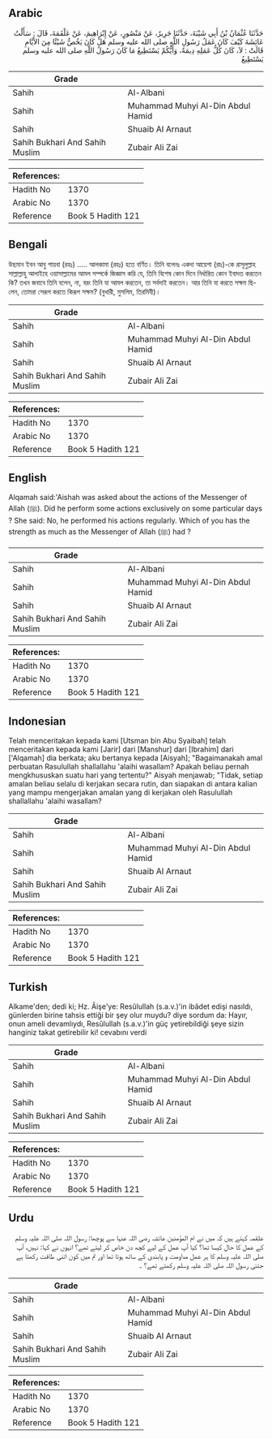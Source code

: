 ## Arabic


<div dir="rtl" lang="ar" style={{fontSize:'larger',backgroundColor:'#f8f9fa',padding:20}}>
حَدَّثَنَا عُثْمَانُ بْنُ أَبِي شَيْبَةَ، حَدَّثَنَا جَرِيرٌ، عَنْ مَنْصُورٍ، عَنْ إِبْرَاهِيمَ، عَنْ عَلْقَمَةَ، قَالَ ‏:‏ سَأَلْتُ عَائِشَةَ كَيْفَ كَانَ عَمَلُ رَسُولِ اللَّهِ صلى الله عليه وسلم هَلْ كَانَ يَخُصُّ شَيْئًا مِنَ الأَيَّامِ قَالَتْ ‏:‏ لاَ، كَانَ كُلُّ عَمَلِهِ دِيمَةً، وَأَيُّكُمْ يَسْتَطِيعُ مَا كَانَ رَسُولُ اللَّهِ صلى الله عليه وسلم يَسْتَطِيعُ
</div>
<div style={{backgroundColor:'#f8f9fa',padding:20, marginBottom: 10}}><table> <thead> <tr> <th>Grade</th> <th></th> </tr> </thead> <tbody> <tr><td>Sahih</td><td>Al-Albani</td></tr><tr><td>Sahih</td><td>Muhammad Muhyi Al-Din Abdul Hamid</td></tr><tr><td>Sahih</td><td>Shuaib Al Arnaut</td></tr><tr><td>Sahih Bukhari And Sahih Muslim</td><td>Zubair Ali Zai</td></tr></tbody></table><table> <thead> <tr> <th>References:</th> <th></th> </tr> </thead> <tbody><tr><td>Hadith No</td><td>1370</td></tr><tr><td>Arabic No</td><td>1370</td></tr><tr><td>Reference</td><td>Book 5 Hadith 121</td></tr></tbody></table></div>

## Bengali


<div dir="ltr" lang="bn" style={{fontSize:'larger',backgroundColor:'#f8f9fa',padding:20}}>
উছমান ইবন আবু শায়বা (রহঃ) ..... আলকামা (রহঃ) হতে বর্ণিত। তিনি বলেনঃ একদা আয়েশা (রাঃ)-কে রাসূলুল্লাহ সাল্লাল্লাহু আলাইহে ওয়াসাল্লামের আমল সম্পর্কে জিজ্ঞাস করি যে, তিনি বিশেষ কোন দিনে নির্ধারিত কোন ইবাদত করতেন কি? তখন জবাবে তিনি বলেন, না, বরং তিনি যা আমল করতেন, তা সর্বদাই করতেন। আর তিনি যা করতে সক্ষম ছিলেন, তোমরা সেরূপ করতে কিরূপ সক্ষম? (বুখারী, মুসলিম, তিরমিযী)।
</div>
<div style={{backgroundColor:'#f8f9fa',padding:20, marginBottom: 10}}><table> <thead> <tr> <th>Grade</th> <th></th> </tr> </thead> <tbody> <tr><td>Sahih</td><td>Al-Albani</td></tr><tr><td>Sahih</td><td>Muhammad Muhyi Al-Din Abdul Hamid</td></tr><tr><td>Sahih</td><td>Shuaib Al Arnaut</td></tr><tr><td>Sahih Bukhari And Sahih Muslim</td><td>Zubair Ali Zai</td></tr></tbody></table><table> <thead> <tr> <th>References:</th> <th></th> </tr> </thead> <tbody><tr><td>Hadith No</td><td>1370</td></tr><tr><td>Arabic No</td><td>1370</td></tr><tr><td>Reference</td><td>Book 5 Hadith 121</td></tr></tbody></table></div>

## English


<div dir="ltr" lang="en" style={{fontSize:'larger',backgroundColor:'#f8f9fa',padding:20}}>
Alqamah said:'Aishah was asked about the actions of the Messenger of Allah (ﷺ). Did he perform some actions exclusively on some particular days ? She said: No, he performed his actions regularly. Which of you has the strength as much as the Messenger of Allah (ﷺ) had ?
</div>
<div style={{backgroundColor:'#f8f9fa',padding:20, marginBottom: 10}}><table> <thead> <tr> <th>Grade</th> <th></th> </tr> </thead> <tbody> <tr><td>Sahih</td><td>Al-Albani</td></tr><tr><td>Sahih</td><td>Muhammad Muhyi Al-Din Abdul Hamid</td></tr><tr><td>Sahih</td><td>Shuaib Al Arnaut</td></tr><tr><td>Sahih Bukhari And Sahih Muslim</td><td>Zubair Ali Zai</td></tr></tbody></table><table> <thead> <tr> <th>References:</th> <th></th> </tr> </thead> <tbody><tr><td>Hadith No</td><td>1370</td></tr><tr><td>Arabic No</td><td>1370</td></tr><tr><td>Reference</td><td>Book 5 Hadith 121</td></tr></tbody></table></div>

## Indonesian


<div dir="ltr" lang="id" style={{fontSize:'larger',backgroundColor:'#f8f9fa',padding:20}}>
Telah menceritakan kepada kami [Utsman bin Abu Syaibah] telah menceritakan kepada kami [Jarir] dari [Manshur] dari [Ibrahim] dari ['Alqamah] dia berkata; aku bertanya kepada [Aisyah]; "Bagaimanakah amal perbuatan Rasulullah shallallahu 'alaihi wasallam? Apakah beliau pernah mengkhususkan suatu hari yang tertentu?" Aisyah menjawab; "Tidak, setiap amalan beliau selalu di kerjakan secara rutin, dan siapakan di antara kalian yang mampu mengerjakan amalan yang di kerjakan oleh Rasulullah shallallahu 'alaihi wasallam?
</div>
<div style={{backgroundColor:'#f8f9fa',padding:20, marginBottom: 10}}><table> <thead> <tr> <th>Grade</th> <th></th> </tr> </thead> <tbody> <tr><td>Sahih</td><td>Al-Albani</td></tr><tr><td>Sahih</td><td>Muhammad Muhyi Al-Din Abdul Hamid</td></tr><tr><td>Sahih</td><td>Shuaib Al Arnaut</td></tr><tr><td>Sahih Bukhari And Sahih Muslim</td><td>Zubair Ali Zai</td></tr></tbody></table><table> <thead> <tr> <th>References:</th> <th></th> </tr> </thead> <tbody><tr><td>Hadith No</td><td>1370</td></tr><tr><td>Arabic No</td><td>1370</td></tr><tr><td>Reference</td><td>Book 5 Hadith 121</td></tr></tbody></table></div>

## Turkish


<div dir="ltr" lang="tr" style={{fontSize:'larger',backgroundColor:'#f8f9fa',padding:20}}>
Alkame'den; dedi ki; Hz. Âişe'ye: Resûlullah (s.a.v.)'in ibâdet edişi nasıldı, günlerden birine tahsis ettiği bir şey olur muydu? diye sordum da: Hayır, onun ameli devamlıydı, Resûlullah (s.a.v.)'in güç yetirebildiği şeye sizin hanginiz takat getirebilir ki! cevabını verdi
</div>
<div style={{backgroundColor:'#f8f9fa',padding:20, marginBottom: 10}}><table> <thead> <tr> <th>Grade</th> <th></th> </tr> </thead> <tbody> <tr><td>Sahih</td><td>Al-Albani</td></tr><tr><td>Sahih</td><td>Muhammad Muhyi Al-Din Abdul Hamid</td></tr><tr><td>Sahih</td><td>Shuaib Al Arnaut</td></tr><tr><td>Sahih Bukhari And Sahih Muslim</td><td>Zubair Ali Zai</td></tr></tbody></table><table> <thead> <tr> <th>References:</th> <th></th> </tr> </thead> <tbody><tr><td>Hadith No</td><td>1370</td></tr><tr><td>Arabic No</td><td>1370</td></tr><tr><td>Reference</td><td>Book 5 Hadith 121</td></tr></tbody></table></div>

## Urdu


<div dir="rtl" lang="ur" style={{fontSize:'larger',backgroundColor:'#f8f9fa',padding:20}}>
علقمہ کہتے ہیں کہ میں نے ام المؤمنین عائشہ رضی اللہ عنہا سے پوچھا: رسول اللہ صلی اللہ علیہ وسلم کے عمل کا حال کیسا تھا؟ کیا آپ عمل کے لیے کچھ دن خاص کر لیتے تھے؟ انہوں نے کہا: نہیں، آپ صلی اللہ علیہ وسلم کا ہر عمل مداومت و پابندی کے ساتھ ہوتا تھا اور تم میں کون اتنی طاقت رکھتا ہے جتنی رسول اللہ صلی اللہ علیہ وسلم رکھتے تھے؟ ۔
</div>
<div style={{backgroundColor:'#f8f9fa',padding:20, marginBottom: 10}}><table> <thead> <tr> <th>Grade</th> <th></th> </tr> </thead> <tbody> <tr><td>Sahih</td><td>Al-Albani</td></tr><tr><td>Sahih</td><td>Muhammad Muhyi Al-Din Abdul Hamid</td></tr><tr><td>Sahih</td><td>Shuaib Al Arnaut</td></tr><tr><td>Sahih Bukhari And Sahih Muslim</td><td>Zubair Ali Zai</td></tr></tbody></table><table> <thead> <tr> <th>References:</th> <th></th> </tr> </thead> <tbody><tr><td>Hadith No</td><td>1370</td></tr><tr><td>Arabic No</td><td>1370</td></tr><tr><td>Reference</td><td>Book 5 Hadith 121</td></tr></tbody></table></div>